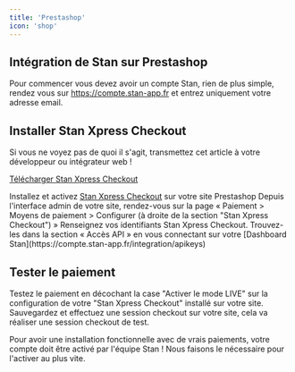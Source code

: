 ```yaml
---
title: 'Prestashop'
icon: 'shop'
---
```


## Intégration de Stan sur Prestashop

Pour commencer vous devez avoir un compte Stan, rien de plus simple, rendez vous sur https://compte.stan-app.fr et entrez uniquement votre adresse email.

## Installer Stan Xpress Checkout

<Note>
Si vous ne voyez pas de quoi il s'agit, transmettez cet article à votre développeur ou intégrateur web !
</Note>

<a href="https://addons.prestashop.com/fr/processus-rapide-commande/94235-stan-xpress-checkout.html" target="_blank">Télécharger Stan Xpress Checkout</a>

<Steps>
  <Step title="Installer les extensions">
    Installez et activez <a href="https://wordpress.org/plugins/stan-checkout/" target="_blank">Stan Xpress Checkout</a> sur votre site Prestashop
  </Step>
  <Step title="Configurer Stan Xpress Checkout">
    Depuis l'interface admin de votre site, rendez-vous sur la page « Paiement > Moyens de paiement > Configurer (à droite de la section "Stan Xpress Checkout") »
  </Step>
  <Step title="Récupérer les clés API Stan Checkout">
    Renseignez vos identifiants Stan Xpress Checkout. Trouvez-les dans la section « Accès API » en vous connectant sur votre [Dashboard Stan](https://compte.stan-app.fr/integration/apikeys)
  </Step>
</Steps>

## Tester le paiement

Testez le paiement en décochant la case "Activer le mode LIVE" sur la configuration de votre "Stan Xpress Checkout" installé sur votre site. Sauvegardez et effectuez une session checkout sur votre site, cela va réaliser une session checkout de test.

<Warning>
  Pour avoir une installation fonctionnelle avec de vrais paiements, votre compte doit être activé par l'équipe Stan ! Nous faisons le nécessaire pour l'activer au plus vite.
</Warning>
